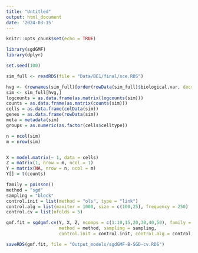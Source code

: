 ```yaml
---
title: "Untitled"
output: html_document
date: '2024-03-15'
---
```


```r
knitr::opts_chunk$set(echo = TRUE)
```


```r
library(sgdGMF)
library(dplyr)
```

```r
set.seed(100)

sim_full <- readRDS(file = "Data/BE1/final/sce.RDS")

hvg <- (rownames(sim_full)[order(rowData(sim_full)$biological.var, decreasing = TRUE)])[1:500]
sim <- sim_full[hvg,]
logcounts = as.data.frame(as.matrix(logcounts(sim)))
counts = as.data.frame(as.matrix(counts(sim)))
cells = as.data.frame(colData(sim))
genes = as.data.frame(rowData(sim))
meta = metadata(sim)
groups = as.numeric(as.factor(cells$celltype))

n = ncol(sim)
m = nrow(sim)


X = model.matrix(~ 1, data = cells)
Z = matrix(1, nrow = m, ncol = 1)
Y = matrix(NA, nrow = n, ncol = m)
Y[] = t(counts)

family = poisson()
method = "sgd"
sampling = "block"
control.init = list(method = "ols", type = "link")
control.alg = list(maxiter = 1000, size = c(100,25), frequency = 250)
control.cv = list(nfolds = 5)

gmf.fit = sgdgmf.cv(Y, X, Z, ncomps = c(1:10,15,20,30,40,50), family = family,
                    method = method, sampling = sampling,
                    control.init = control.init, control.alg = control.alg, control.cv = control.cv)

saveRDS(gmf.fit, file = "Output_models/sgdGMF-B-SGD-cv.RDS")
```
